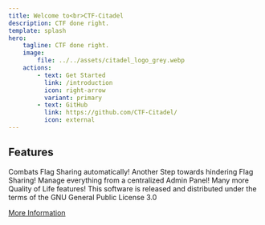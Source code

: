 ```yaml
---
title: Welcome to<br>CTF-Citadel
description: CTF done right.
template: splash
hero:
    tagline: CTF done right.
    image:
        file: ../../assets/citadel_logo_grey.webp
    actions:
        - text: Get Started
          link: /introduction
          icon: right-arrow
          variant: primary
        - text: GitHub
          link: https://github.com/CTF-Citadel/
          icon: external
---
```



## Features

<CardGrid>
    <Card title="Anti-Cheat" icon="error">
        Combats Flag Sharing automatically!
    </Card>
    <Card title="Dynamic Flags" icon="puzzle">
        Another Step towards hindering Flag Sharing!
    </Card>
    <Card title="Admin Panel" icon="setting">
        Manage everything from a centralized Admin Panel!
    </Card>
    <Card title="More" icon="rocket">
        Many more Quality of Life features!
    </Card>
</CardGrid>

<About title="A project by">
  This software is released and distributed under the terms of the GNU General Public License 3.0

  <a href="https://www.gnu.org/licenses/gpl-3.0.en.html">More Information</a>
</About>
